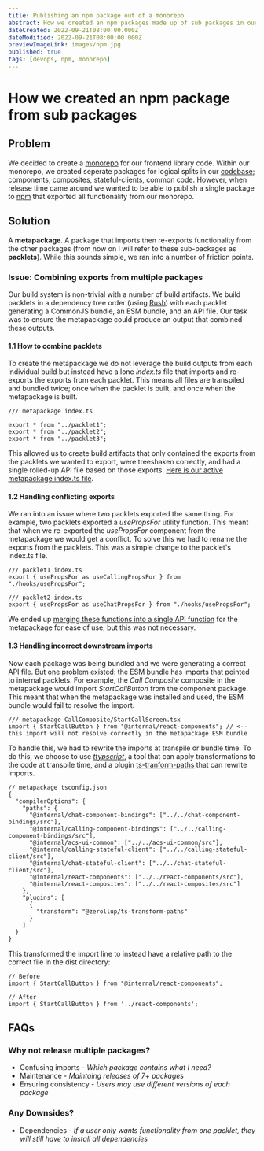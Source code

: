 ```yaml
---
title: Publishing an npm package out of a monorepo
abstract: How we created an npm packages made up of sub packages in our monorepo
dateCreated: 2022-09-21T08:00:00.000Z
dateModified: 2022-09-21T08:00:00.000Z
previewImageLink: images/npm.jpg
published: true
tags: [devops, npm, monorepo]
---
```


# How we created an npm package from sub packages

## Problem

We decided to create a [monorepo](https://monorepo.tools/) for our frontend library code. Within our monorepo, we created seperate packages for logical splits in our [codebase](https://github.com/Azure/communication-ui-library); components, composites, stateful-clients, common code. However, when release time came around we wanted to be able to publish a single package to [npm](https://www.npmjs.com/) that exported all functionality from our monorepo.

## Solution

A **metapackage**. A package that imports then re-exports functionality from the other packages (from now on I will refer to these sub-packages as **packlets**). While this sounds simple, we ran into a number of friction points.

### Issue: Combining exports from multiple packages

Our build system is non-trivial with a number of build artifacts. We build packlets in a dependency tree order (using [Rush](https://rushjs.io/)) with each packlet generating a CommonJS bundle, an ESM bundle, and an API file. Our task was to ensure the metapackage could produce an output that combined these outputs.

#### 1.1 How to combine packlets

To create the metapackage we do not leverage the build outputs from each individual build but instead have a lone _index.ts_ file that imports and re-exports the exports from each packlet. This means all files are transpiled and bundled twice; once when the packlet is built, and once when the metapackage is built.

```tsx
/// metapackage index.ts

export * from "../packlet1";
export * from "../packlet2";
export * from "../packlet3";
```

This allowed us to create build artifacts that only contained the exports from the packlets we wanted to export, were treeshaken correctly, and had a single rolled-up API file based on those exports. [Here is our active metapackage index.ts file](https://github.com/Azure/communication-ui-library/blob/main/packages/communication-react/src/index.ts).

#### 1.2 Handling conflicting exports

We ran into an issue where two packlets exported the same thing. For example, two packlets exported a _usePropsFor_ utility function. This meant that when we re-exported the _usePropsFor_ component from the metapackage we would get a conflict. To solve this we had to rename the exports from the packlets. This was a simple change to the packlet's index.ts file.

```tsx
/// packlet1 index.ts
export { usePropsFor as useCallingPropsFor } from "./hooks/usePropsFor";

/// packlet2 index.ts
export { usePropsFor as useChatPropsFor } from "./hooks/usePropsFor";
```

We ended up [merging these functions into a single API function](https://github.com/Azure/communication-ui-library/blob/0020b07e979b896b72ba4d0ac231f4cc9793ff8f/packages/communication-react/src/mergedHooks.ts#L118) for the metapackage for ease of use, but this was not necessary.

#### 1.3 Handling incorrect downstream imports

Now each package was being bundled and we were generating a correct API file. But one problem existed: the ESM bundle has imports that pointed to internal packlets. For example, the _Call Composite_ composite in the metapackage would import _StartCallButton_ from the component package. This meant that when the metapackage was installed and used, the ESM bundle would fail to resolve the import.

```tsx
/// metapackage CallComposite/StartCallScreen.tsx
import { StartCallButton } from "@internal/react-components"; // <-- this import will not resolve correctly in the metapackage ESM bundle
```

To handle this, we had to rewrite the imports at transpile or bundle time. To do this, we choose to use [_ttypscript_](https://github.com/cevek/ttypescript), a tool that can apply transformations to the code at transpile time, and a plugin [ts-tranform-paths](https://www.npmjs.com/package/@zerollup/ts-transform-paths) that can rewrite imports.

```tsx
// metapackage tsconfig.json
{
  "compilerOptions": {
    "paths": {
      "@internal/chat-component-bindings": ["../../chat-component-bindings/src"],
      "@internal/calling-component-bindings": ["../../calling-component-bindings/src"],
      "@internal/acs-ui-common": ["../../acs-ui-common/src"],
      "@internal/calling-stateful-client": ["../../calling-stateful-client/src"],
      "@internal/chat-stateful-client": ["../../chat-stateful-client/src"],
      "@internal/react-components": ["../../react-components/src"],
      "@internal/react-composites": ["../../react-composites/src"]
    },
    "plugins": [
      {
        "transform": "@zerollup/ts-transform-paths"
      }
    ]
  }
}
```

This transformed the import line to instead have a relative path to the correct file in the dist directory:

```tsx
// Before
import { StartCallButton } from "@internal/react-components";

// After
import { StartCallButton } from '../react-components';
```

## FAQs

### Why not release multiple packages?

- Confusing imports - _Which package contains what I need?_
- Maintenance - _Maintaing releases of 7+ packages_
- Ensuring consistency - _Users may use different versions of each package_

### Any Downsides?

- Dependencies - _If a user only wants functionality from one packlet, they will still have to install all dependencies_
